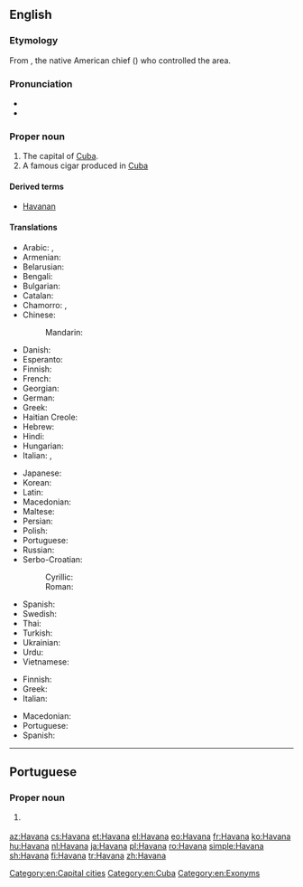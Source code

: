 ==English==
{{wikipedia}}

===Etymology===
From {{etyl|tnq|en}} {{w|Habaguanex}}, the native American chief ({{w|Cacique}}) who controlled the area.

===Pronunciation===
* {{IPA|/həˈvænə/|lang=en}}
* {{rhymes|ænə|lang=en}}

===Proper noun===
{{en-proper noun}}

# The capital of [[Cuba]].
# A famous cigar produced in [[Cuba]]

====Derived terms====
* [[Havanan]]

====Translations====
{{trans-top|capital}}
* Arabic: {{t|ar|هَافَانَا|f|tr=hafānā}}, {{t|ar|هَافَانَا|f|tr=havānā}}
* Armenian: {{t|hy|Հավանա}}
* Belarusian: {{t|be|Гавана|f|tr=Havána}}
* Bengali: {{t|bn|হাভানা|tr=havānā}}
* Bulgarian: {{t|bg|Хавана|f|tr=Havána}}
* Catalan: {{t|ca|L'Havana}}
* Chamorro: {{t|ch|english}}, {{t|ch|havanaea}}
* Chinese:
*: Mandarin: {{t+|cmn|哈瓦那|tr=Hāwǎnà|sc=Hani}}
* Danish: {{t|da|Havana}}
* Esperanto: {{t|eo|Havano}}
* Finnish: {{t+|fi|Havanna}}
* French: {{t+|fr|La Havane|f}}
* Georgian: {{t|ka|ჰავანა}}
* German: {{t+|de|Havanna|f}}
* Greek: {{t+|el|Αβάνα|f}}
* Haitian Creole: {{t|ht|La Avàn}}
* Hebrew: {{t|he|הוואנה}}
* Hindi: {{t|hi|हवाना|tr=havānā}}
* Hungarian: {{t+|hu|Havanna}}
* Italian: {{t|it|L'Avana|f}}, {{t|it|L'Havana|f}}
{{trans-mid}}
* Japanese: {{t|ja|ハバナ|tr=Habana}}
* Korean: {{t|ko|아바나|tr=Abana|sc=Hang}}
* Latin: {{t|la|Avana}}
* Macedonian: {{t|mk|Хавана|f|tr=Havána}}
* Maltese: {{t|mt|Ħavana|alt=il-Ħavana}}
* Persian: {{t|fa|هاوانا|tr=Hâvânâ}}
* Polish: {{t+|pl|Hawana|f}}
* Portuguese: {{t|pt|Havana|f}}
* Russian: {{t|ru|Гавана|f|tr=Gavána}}
* Serbo-Croatian:
*: Cyrillic: {{t|sh|Хавана|f|sc=Cyrl}}
*: Roman: {{t+|sh|Havana|f}}
* Spanish: {{t|es|la Habana|f}}
* Swedish: {{t+|sv|Havanna}}
* Thai: {{t|th|ฮาวานา|tr=haawaanaa}}
* Turkish: {{t+|tr|Havana}}
* Ukrainian: {{t|uk|Гавана|f|tr=Havána}}
* Urdu: {{t|ur|ہوانا|tr=havānā}}
* Vietnamese: {{t|vi|La Habana}}
{{trans-bottom}}

{{trans-top|cigar}}
* Finnish: {{t|fi|havannalainen}}
* Greek: {{t|el|πούρα Αβάνας}}
* Italian: {{t+|it|avana|m}}
{{trans-mid}}
* Macedonian: {{t|mk|хаванска пура|f|tr=hávanska púra}}
* Portuguese: {{t|pt|havana|m}}
* Spanish: {{t+|es|habano|m}}
{{trans-bottom}}

[[Category:en:Capital cities]]
[[Category:en:Cuba]]
[[Category:en:Exonyms]]

----

==Portuguese==

===Proper noun===
{{pt-proper noun|f}}

# {{l|en|Havana}} {{gloss|capital of Cuba}}

[[az:Havana]]
[[cs:Havana]]
[[et:Havana]]
[[el:Havana]]
[[eo:Havana]]
[[fr:Havana]]
[[ko:Havana]]
[[hu:Havana]]
[[nl:Havana]]
[[ja:Havana]]
[[pl:Havana]]
[[ro:Havana]]
[[simple:Havana]]
[[sh:Havana]]
[[fi:Havana]]
[[tr:Havana]]
[[zh:Havana]]